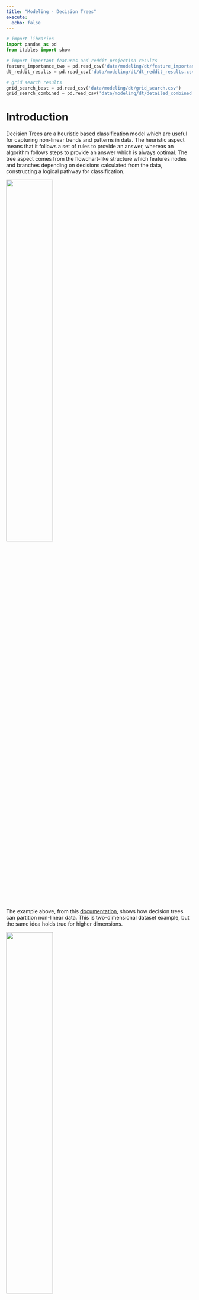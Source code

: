 ```yaml
---
title: "Modeling - Decision Trees"
execute:
  echo: false
---
```


```python
# import libraries
import pandas as pd
from itables import show

# import important features and reddit projection results
feature_importance_two = pd.read_csv('data/modeling/dt/feature_importance_two.csv')
dt_reddit_results = pd.read_csv('data/modeling/dt/dt_reddit_results.csv')

# grid search results
grid_search_best = pd.read_csv('data/modeling/dt/grid_search.csv')
grid_search_combined = pd.read_csv('data/modeling/dt/detailed_combined.csv')

```

# Introduction

Decision Trees are a heuristic based classification model which are useful for capturing non-linear trends and patterns in data. The heuristic aspect means that it follows a set of rules to provide an answer, whereas an algorithm follows steps to provide an answer which is always optimal. The tree aspect comes from the flowchart-like structure which features nodes and branches depending on decisions calculated from the data, constructing a logical pathway for classification.

![](images/modeling/dt/dt_intro_1.png){width=50% fig-align="center"}

The example above, from this [documentation](https://grantmcdermott.com/parttree/), shows how decision trees can partition non-linear data. This is two-dimensional dataset example, but the same idea holds true for higher dimensions.

![](images/modeling/dt/dt_intro_2.png){width=50% fig-align="center"}

The example above, from this [website](https://venngage-wordpress.s3.amazonaws.com/uploads/2019/08/what-is-a-decision-tree-5.png), shows the flowchart like structure, illustrating how a decision can be made by splitting logically on a criteria.

Notice that this example uses both qualitative and quantitative data. Decision Trees are effective on even mixed data. In fact, given at least a single column of quantitivate data, there are an infinite number of trees that can be made depending on how the quantitiatve variables are split. In addition to an infinite number of ways to split the quantitative variables (especially continuous data), tree depth can add to the complexity of a model.

Trees can be shallow or deep, meaning the number of branches and subsequent nodes that are allowed. A tree can be split until each node is pure or even only contains a single value. Purity in a node refers to the amount of labels within it. For example, given a decision tree whose task is to model a binary label dataset, if a node contains only a single label type, it is considered pure. Investigating the purity (and impurity) of a node is how "goodness" of split is measured. How are criteria for a split formed and how does this relate to purity? The common heuristics that are used in this process are:

- Gini
- Entropy
- Information Gain

Gini and Entropy calculate the impurity of a node, and Information Gain measures the overall impurity after a split is made and either Gini or Impurity is calculated. The attribute with the highest Information Gain is chosen for the split.

This section of the analysis will specifically use **Decision Tree Classification** [sklearn documentation](https://scikit-learn.org/stable/modules/generated/sklearn.tree.DecisionTreeClassifier.html).

# Strategy and Goals

More specifically, Decision Trees will be used here to create models for predicting political bias from text data. Aftering training models with news article which have known political biases, these models will be applied to Reddit data to project political bias, which could be a decent indicator of sentiment towards student loan relief in online social discourse.

>See the [Modeling Preparation](modeling_prep.qmd) page for a detailed breakdown of the data fromatting, labels for supervised learning, and necessity for disjointness.

# Hyperparameter Tuning

Due to the availability of hyperparameters within the deciison tree classifier, [GridSearchCV](https://scikit-learn.org/stable/modules/generated/sklearn.model_selection.GridSearchCV.html) was used to test each of the parameters for each the label aggregations. This uses the entire dataset and cross validates that, folding it into 5 different folds in this case. It essentially creates the training and testing sets during the process within the 5 different folds.

The hyperparameters tested were:

- criterion:
  - gini
  - entropy
  - log_loss
- max_depth:
  - None
  - 5
  - 10
- max_features:
  - None
  - sqrt
  - log2
  
## Hyperparameter Results

```python
show(grid_search_combined, style="width:100%;margin:auto")
```

## Hyperparameter Best Results

```python
show(grid_search_best, style="width:50%;margin:auto")
```

> Note that the combined search has rankings for each model based not only on accuracy but aspects such model fitting time. The Hyperparameter Best Results will be used for the following modeling.

# Modeling

Due to the nature of decision trees, its possible to illustrate the actual node splits.

## Five Labels

![](images/modeling/dt/cm_five_labels.png){width=50% fig-align="center"}

![](images/modeling/dt/dt_five_labels.png.png){width=100% fig-align="center"}

This model across all five labels resulted in a 55.95% accuracy. It was particularly weak in predicting Lean Right correctly. The root node of the tree was $news \leq 1.5$.

## Three Labels

![](images/modeling/dt/cm_three_labels.png){width=50% fig-align="center"}

![](images/modeling/dt/dt_three_labels.png.png){width=100% fig-align="center"}

When combining Lean Left and Lean Right with Left and Right, respectively, the model accuracy was just below 60%. The root node of the tree was $fox \leq 1.5$.

## Strict Three Labels

![](images/modeling/dt/cm_strict_three_labels.png){width=50% fig-align="center"}

![](images/modeling/dt/dt_strict_three_labels.png.png){width=100% fig-align="center"}

When the leaning political biases weren't combined, the accuracy of the model had a slight increase of about 5%. The root node of the tree was $news \leq 1.5$.

## Two Labels

![](images/modeling/dt/cm_two_labels.png){width=50% fig-align="center"}

![](images/modeling/dt/dt_two_labels.png.png){width=100% fig-align="center"}

When combining Lean Left and Lean Right with Left and Right, respectively, and dropping the Center label, the model accuracy was almost 61%. There were still a high amount of incorrect predictions, which could be reflective on the leanings. The root node of the tree was $required \leq 0.5$.

## Strict Two Labels

![](images/modeling/dt/cm_strict_two_labels.png){width=50% fig-align="center"}

![](images/modeling/dt/dt_strict_two_labels.png.png){width=100% fig-align="center"}

When the leaning political biases weren't combined, and dropping the the Center label, the accuracy of the model increased by almost 20% over all other models. This is a respectable model, and the best performance with the Decision Tree classification in this section. Additionally, it had the simplest tree with the root node being $news \leq 2.5$.

## Comparing Trees

The models using different subsets and aggregations of the data prodcued several different trees. Just examining the root node, $news$ was mainly the root node. However, the last tree provided a different split value of $2.5$ versus $1.5$ for the others with that root node. However, the other root nodes were $required$ and $fox$.


# Reddit Projections

To apply this model in projecting political bias on Reddit authors, feature permutation was performed on the best performing 2-Class model to obtain the most important features from the original 1000 labels. The 3-Class model had poor perfomance, so that wasn't pursued for this section. Additionally, the important features were combined with the nodes of the tree. Subsequently:

1. The models were retrained on this subset of important features.
2. The Reddit count vectorized data was then reduced to these feautres.
3. The models were appplied to the Reddit subset.

## Feature Importance through Permutation

### Two Features - Strict Two Political Biases

```python
show(feature_importance_two[feature_importance_two['absolute_importance']>0], style="width:50%;margin:auto")
```

>After combining these features with the missing features from the decision tree nodes, the new model features only 11 words.


## Retrained Models

The retrained models with fewer features had roughly about the same accuracy.

### Two Features

![](images/modeling/nb/cm_important_two_labels.png){width=50% fig-align="center"}

## Reddit Projection Results

```python
show(dt_reddit_results, style="width:50%;margin:auto")
```

>The above illustrates the predicions for both the three and two label models as well as their probabilities. This was a strictly two-label projection onto the Reddit data and shows some decently high confidence from the model. Recall that political biases are correlated with sentiment, with the Right having a more negative sentiment and the Left having a more positive sentiment.


# Conclusion

# Modeling Conclusions

Please see [Modeling Conclusions](modeling_conclusion.qmd) for a complete synthesis of the supervised machine learning models, especially concerning bias and sentiment.

---

# Code Links

- [Modeling Functions](https://github.com/Student-Loan-Forgiveness/Student-Loan-Forgiveness/blob/main/scripts/modeling/modeling_functions.py)
- [Decision Tree Modeling](https://github.com/Student-Loan-Forgiveness/Student-Loan-Forgiveness/blob/main/scripts/modeling/decision_trees.py)
